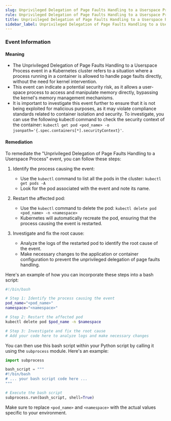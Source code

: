 ```yaml
--- 
slug: Unprivileged Delegation of Page Faults Handling to a Userspace Process
rule: Unprivileged Delegation of Page Faults Handling to a Userspace Process
title: Unprivileged Delegation of Page Faults Handling to a Userspace Process
sidebar_label: Unprivileged Delegation of Page Faults Handling to a Userspace Process
---
```

                   

### Event Information

#### Meaning

- The Unprivileged Delegation of Page Faults Handling to a Userspace Process event in a Kubernetes cluster refers to a situation where a process running in a container is allowed to handle page faults directly, without the need for kernel intervention.
- This event can indicate a potential security risk, as it allows a user-space process to access and manipulate memory directly, bypassing the kernel's memory management mechanisms.
- It is important to investigate this event further to ensure that it is not being exploited for malicious purposes, as it may violate compliance standards related to container isolation and security. To investigate, you can use the following kubectl command to check the security context of the container: `kubectl get pod <pod_name> -o jsonpath='{.spec.containers[*].securityContext}'`.

#### Remediation

To remediate the "Unprivileged Delegation of Page Faults Handling to a Userspace Process" event, you can follow these steps:

1. Identify the process causing the event:
   - Use the `kubectl` command to list all the pods in the cluster: `kubectl get pods -A`
   - Look for the pod associated with the event and note its name.

2. Restart the affected pod:
   - Use the `kubectl` command to delete the pod: `kubectl delete pod <pod_name> -n <namespace>`
   - Kubernetes will automatically recreate the pod, ensuring that the process causing the event is restarted.

3. Investigate and fix the root cause:
   - Analyze the logs of the restarted pod to identify the root cause of the event.
   - Make necessary changes to the application or container configuration to prevent the unprivileged delegation of page faults handling.

Here's an example of how you can incorporate these steps into a bash script:

```bash
#!/bin/bash

# Step 1: Identify the process causing the event
pod_name="<pod_name>"
namespace="<namespace>"

# Step 2: Restart the affected pod
kubectl delete pod $pod_name -n $namespace

# Step 3: Investigate and fix the root cause
# Add your code here to analyze logs and make necessary changes
```

You can then use this bash script within your Python script by calling it using the `subprocess` module. Here's an example:

```python
import subprocess

bash_script = """
#!/bin/bash
# ... your bash script code here ...
"""

# Execute the bash script
subprocess.run(bash_script, shell=True)
```

Make sure to replace `<pod_name>` and `<namespace>` with the actual values specific to your environment.

 